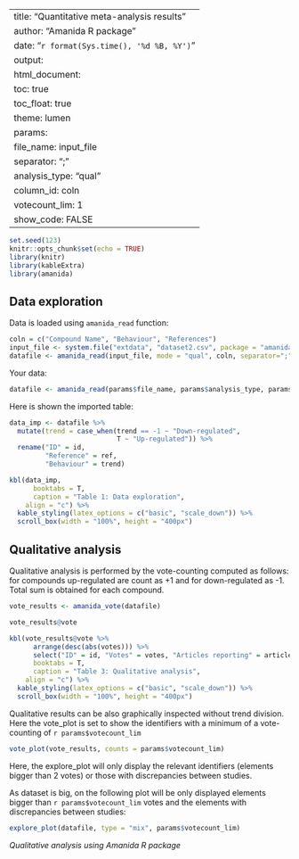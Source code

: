 
---
title: "Quantitative meta-analysis results"
author: "Amanida R package"
date: "`r format(Sys.time(), '%d %B, %Y')`"
output: 
  html_document:
    toc: true
    toc_float: true
    theme: lumen
params: 
  file_name: input_file
  separator: ";"
  analysis_type: "qual"
  column_id: coln
  votecount_lim: 1
  show_code: FALSE
---

```r
set.seed(123)
knitr::opts_chunk$set(echo = TRUE)
library(knitr)
library(kableExtra)
library(amanida)
```

## Data exploration

Data is loaded using `amanida_read` function:

```r
coln = c("Compound Name", "Behaviour", "References")
input_file <- system.file("extdata", "dataset2.csv", package = "amanida")
datafile <- amanida_read(input_file, mode = "qual", coln, separator=";")
```

Your data:

```r
datafile <- amanida_read(params$file_name, params$analysis_type, params$column_id, params$separator) 
```

Here is shown the imported table:

```r
data_imp <- datafile %>% 
  mutate(trend = case_when(trend == -1 ~ "Down-regulated",
                           T ~ "Up-regulated")) %>%
  rename("ID" = id,
         "Reference" = ref,
         "Behaviour" = trend)

kbl(data_imp, 
      booktabs = T, 
      caption = "Table 1: Data exploration",
    align = "c") %>%
  kable_styling(latex_options = c("basic", "scale_down")) %>%
  scroll_box(width = "100%", height = "400px")
```

## Qualitative analysis

Qualitative analysis is performed by the vote-counting computed as follows: for compounds up-regulated are count as +1 and for down-regulated as -1. Total sum is obtained for each compound. 

```r
vote_results <- amanida_vote(datafile)
```

```r
vote_results@vote
```

```r
kbl(vote_results@vote %>%
      arrange(desc(abs(votes))) %>% 
      select("ID" = id, "Votes" = votes, "Articles reporting" = articles), 
      booktabs = T, 
      caption = "Table 3: Qualitative analysis",
    align = "c") %>%
  kable_styling(latex_options = c("basic", "scale_down")) %>%
  scroll_box(width = "100%", height = "400px") 
```

Qualitative results can be also graphically inspected without trend division. Here the vote_plot is set to show the identifiers with a minimum of a vote-counting of `r params$votecount_lim`

```r
vote_plot(vote_results, counts = params$votecount_lim)
```

Here, the explore_plot will only display the relevant identifiers (elements bigger than 2 votes) or those with discrepancies between studies. 

As dataset is big, on the following plot will be only displayed elements bigger than `r params$votecount_lim` votes and the elements with discrepancies between studies:

```r
explore_plot(datafile, type = "mix", params$votecount_lim)
```

*Qualitative analysis using Amanida R package*
